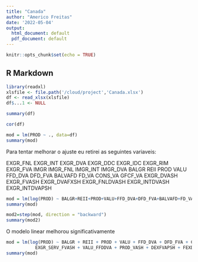 ```yaml
---
title: "Canada"
author: "Americo Freitas"
date: '2022-05-04'
output:
  html_document: default
  pdf_document: default
---
```


```r
knitr::opts_chunk$set(echo = TRUE)
```
## R Markdown

```r
library(readxl)
xlsfile <- file.path('/cloud/project','Canada.xlsx')
df <- read_xlsx(xlsfile)
df$...1 <- NULL
```


```r
summary(df)
```

```r
cor(df)

```


```r
mod = lm(PROD ~ ., data=df)
summary(mod)
```
Para tentar melhorar o ajuste eu retirei as seguintes variaveis:

EXGR_FNL
EXGR_INT
EXGR_DVA
EXGR_DDC
EXGR_IDC
EXGR_RIM
EXGR_FVA
IMGR
IMGR_FNL
IMGR_INT
IMGR_DVA
BALGR
REII
PROD
VALU
FFD_DVA
DFD_FVA
BALVAFD
FD_VA
CONS_VA
GFCF_VA
EXGR_DVASH
EXGR_FVASH
EXGR_DVAFXSH
EXGR_FNLDVASH
EXGR_INTDVASH
EXGR_INTDVAPSH



```r
mod = lm(log(PROD) ~ BALGR+REII+PROD+VALU+FFD_DVA+DFD_FVA+BALVAFD+FD_VA+CONS_VA+GFCF_VA+EXGRPSH+EXGR_DVAPSH+EXGR_TDVAIND+EXGR_TFVAIND+EXGR_SERV_DVASH+EXGR_SERV_FVASH+IMGRINT_REII+IMGR_DVASH+IMGRPSH+FFD_DVAPSH+DFD_FVAPSH+VALU_FFDDVA+PROD_VASH+FD_VASH+CONS_VASH+GFCF_VASH+DEXFVAPSH+FEXDVAPSH, data=df)
summary(mod)
```


```r
mod2=step(mod, direction = "backward")
summary(mod2)
```
O modelo linear melhorou significativamente

```r
mod = lm(log(PROD) ~ BALGR + REII + PROD + VALU + FFD_DVA + DFD_FVA + CONS_VA + EXGR_TDVAIND + EXGR_SERV_DVASH + 
           EXGR_SERV_FVASH + VALU_FFDDVA + PROD_VASH + DEXFVAPSH + FEXDVAPSH,data=df)
summary(mod)
```